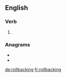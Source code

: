 ==English==

===Verb===
{{head|en|present participle}}

# {{present participle of|rollback|lang=en|nocat=1}}

===Anagrams===
* {{l|en|backrolling}}
* {{l|en|rolling back}}

[[de:rollbacking]]
[[fr:rollbacking]]